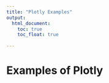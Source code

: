 ```yaml
---
title: "Plotly Examples"
output: 
  html_document:
    toc: true
    toc_float: true
  
---
```


# Examples of Plotly
